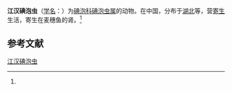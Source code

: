 {{Speciesbox
| name = 江汉碘泡虫
| status = 
| status_system = 
| image = 
| genus = Myxobolus
| species = kianghanensis
| authority = (Chen, 1998)<ref name='id9484'>{{cite web| url =http://www.bioinfo.cn/db05/BjdwSpecies.php?action=view&id=9484| title =江汉碘泡虫| work =《中国动物物种编目数据库》| publisher =中国科学院微生物研究所| author =中国科学院动物研究所| accessdate =2009-04-16| deadurl =yes| archiveurl =https://web.archive.org/web/20160305064807/http://www.bioinfo.cn/db05/BjdwSpecies.php?action=view&id=9484| archivedate =2016-03-05}}</ref>
}}

'''江汉碘泡虫'''（[[学名|学名]]：{{lang|la|''Myxobolus kianghanensis''}}）为[[碘泡科|碘泡科]][[碘泡虫属|碘泡虫属]]的动物。在中国，分布于[[湖北|湖北]]等，营[[寄生|寄生]]生活，寄生在麦穗鱼的肾。<ref name='id9484'/>

== 参考文献 ==
{{reflist}}

{{Wikispecies|Myxobolus kianghanensis}}

[[Category:碘泡虫属|江汉碘泡虫]]


{{Cnidarian-stub}}